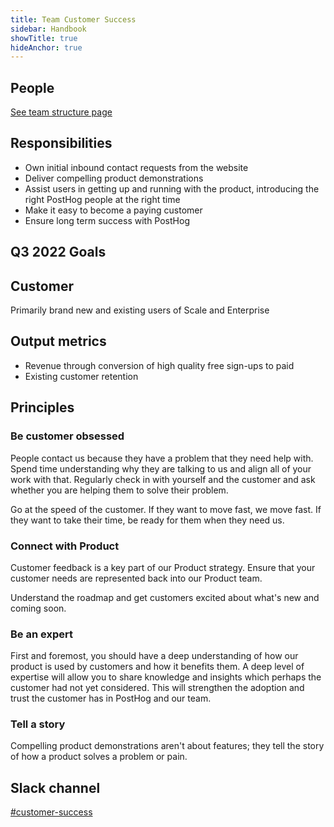 ```yaml
---
title: Team Customer Success
sidebar: Handbook
showTitle: true
hideAnchor: true
---
```



## People

[See team structure page](/handbook/people/team-structure/team-structure)

<Mission />

## Responsibilities

* Own initial inbound contact requests from the website
* Deliver compelling product demonstrations
* Assist users in getting up and running with the product, introducing the right PostHog people at the right time
* Make it easy to become a paying customer
* Ensure long term success with PostHog

## Q3 2022 Goals

<Objectives />

## Customer

Primarily brand new and existing users of Scale and Enterprise

## Output metrics

* Revenue through conversion of high quality free sign-ups to paid
* Existing customer retention

## Principles

### Be customer obsessed

People contact us because they have a problem that they need help with.  Spend time understanding why they are talking to us and align all of your work with that.  Regularly check in with yourself and the customer and ask whether you are helping them to solve their problem.

Go at the speed of the customer.  If they want to move fast, we move fast.  If they want to take their time, be ready for them when they need us.

### Connect with Product

Customer feedback is a key part of our Product strategy.  Ensure that your customer needs are represented back into our Product team.

Understand the roadmap and get customers excited about what's new and coming soon.

### Be an expert

First and foremost, you should have a deep understanding of how our product is used by customers and how it benefits them.  A deep level of expertise will allow you to share knowledge and insights which perhaps the customer had not yet considered.  This will strengthen the adoption and trust the customer has in PostHog and our team.

### Tell a story

Compelling product demonstrations aren't about features; they tell the story of how a product solves a problem or pain.

## Slack channel

[#customer-success](https://posthog.slack.com/messages/customer-success)
